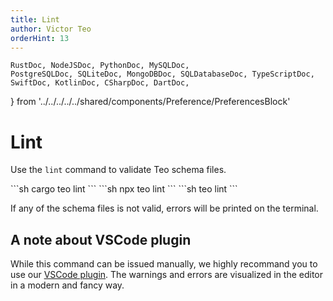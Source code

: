 ```yaml
---
title: Lint
author: Victor Teo
orderHint: 13
---
```


    RustDoc, NodeJSDoc, PythonDoc, MySQLDoc,
    PostgreSQLDoc, SQLiteDoc, MongoDBDoc, SQLDatabaseDoc, TypeScriptDoc,
    SwiftDoc, KotlinDoc, CSharpDoc, DartDoc,
} from '../../../../../shared/components/Preference/PreferencesBlock'

# Lint

Use the `lint` command to validate Teo schema files.

<RustDoc>
```sh
cargo teo lint
```
</RustDoc>
<NodeJSDoc>
```sh
npx teo lint
```
</NodeJSDoc>
<PythonDoc>
```sh
teo lint
```
</PythonDoc>

If any of the schema files is not valid, errors will be printed on the 
terminal.

## A note about VSCode plugin

While this command can be issued manually, we highly recommand you to use 
our [VSCode plugin](https://marketplace.visualstudio.com/items?itemName=yeannylam.teo-vscode).
The warnings and errors are visualized in the editor in a modern and fancy way.

<PrevNext />